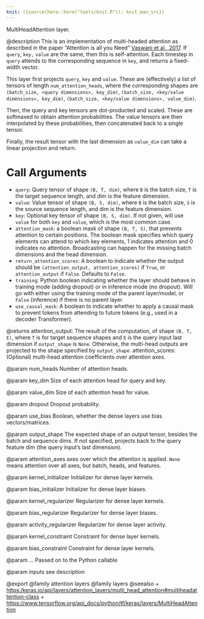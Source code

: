 ```yaml
---
knit: ({source(here::here("tools/knit.R")); knit_man_src})
---
```

MultiHeadAttention layer.

@description
This is an implementation of multi-headed attention as described in the
paper "Attention is all you Need"
[Vaswani et al., 2017](https://arxiv.org/abs/1706.03762).
If `query`, `key,` `value` are the same, then
this is self-attention. Each timestep in `query` attends to the
corresponding sequence in `key`, and returns a fixed-width vector.

This layer first projects `query`, `key` and `value`. These are
(effectively) a list of tensors of length `num_attention_heads`, where the
corresponding shapes are `(batch_size, <query dimensions>, key_dim)`,
`(batch_size, <key/value dimensions>, key_dim)`,
`(batch_size, <key/value dimensions>, value_dim)`.

Then, the query and key tensors are dot-producted and scaled. These are
softmaxed to obtain attention probabilities. The value tensors are then
interpolated by these probabilities, then concatenated back to a single
tensor.

Finally, the result tensor with the last dimension as `value_dim` can take
a linear projection and return.

# Call Arguments
- `query`: Query tensor of shape `(B, T, dim)`, where `B` is the batch size,
    `T` is the target sequence length, and dim is the feature dimension.
- `value`: Value tensor of shape `(B, S, dim)`, where `B` is the batch size,
    `S` is the source sequence length, and dim is the feature dimension.
- `key`: Optional key tensor of shape `(B, S, dim)`. If not given, will
    use `value` for both `key` and `value`, which is the most common
    case.
- `attention_mask`: a boolean mask of shape `(B, T, S)`, that prevents
    attention to certain positions. The boolean mask specifies which
    query elements can attend to which key elements, 1 indicates
    attention and 0 indicates no attention. Broadcasting can happen for
    the missing batch dimensions and the head dimension.
- `return_attention_scores`: A boolean to indicate whether the output should
    be `(attention_output, attention_scores)` if `True`, or
    `attention_output` if `False`. Defaults to `False`.
- `training`: Python boolean indicating whether the layer should behave in
    training mode (adding dropout) or in inference mode (no dropout).
    Will go with either using the training mode of the parent
    layer/model, or `False` (inference) if there is no parent layer.
- `use_causal_mask`: A boolean to indicate whether to apply a causal mask to
    prevent tokens from attending to future tokens (e.g., used in a
    decoder Transformer).

@returns
attention_output: The result of the computation, of shape `(B, T, E)`,
    where `T` is for target sequence shapes and `E` is the query input
    last dimension if `output_shape` is `None`. Otherwise, the
    multi-head outputs are projected to the shape specified by
    `output_shape`.
attention_scores: (Optional) multi-head attention coefficients over
    attention axes.

@param num_heads
Number of attention heads.

@param key_dim
Size of each attention head for query and key.

@param value_dim
Size of each attention head for value.

@param dropout
Dropout probability.

@param use_bias
Boolean, whether the dense layers use bias vectors/matrices.

@param output_shape
The expected shape of an output tensor, besides the batch
and sequence dims. If not specified, projects back to the query
feature dim (the query input's last dimension).

@param attention_axes
axes over which the attention is applied. `None` means
attention over all axes, but batch, heads, and features.

@param kernel_initializer
Initializer for dense layer kernels.

@param bias_initializer
Initializer for dense layer biases.

@param kernel_regularizer
Regularizer for dense layer kernels.

@param bias_regularizer
Regularizer for dense layer biases.

@param activity_regularizer
Regularizer for dense layer activity.

@param kernel_constraint
Constraint for dense layer kernels.

@param bias_constraint
Constraint for dense layer kernels.

@param ...
Passed on to the Python callable

@param inputs
see description

@export
@family attention layers
@family layers
@seealso
+ <https:/keras.io/api/layers/attention_layers/multi_head_attention#multiheadattention-class>
+ <https://www.tensorflow.org/api_docs/python/tf/keras/layers/MultiHeadAttention>
